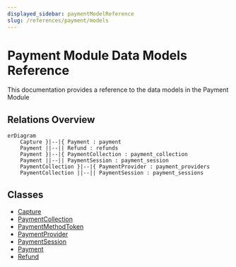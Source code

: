 ```yaml
---
displayed_sidebar: paymentModelReference
slug: /references/payment/models
---
```



# Payment Module Data Models Reference

This documentation provides a reference to the data models in the Payment Module

## Relations Overview

```mermaid
erDiagram
	Capture }|--|{ Payment : payment
	Payment ||--|| Refund : refunds
	Payment }|--|{ PaymentCollection : payment_collection
	Payment ||--|| PaymentSession : payment_session
	PaymentCollection }|--|{ PaymentProvider : payment_providers
	PaymentCollection ||--|| PaymentSession : payment_sessions

```

## Classes

- [Capture](../../payment_models/classes/payment_models.Capture/page.mdx)
- [PaymentCollection](../../payment_models/classes/payment_models.PaymentCollection/page.mdx)
- [PaymentMethodToken](../../payment_models/classes/payment_models.PaymentMethodToken/page.mdx)
- [PaymentProvider](../../payment_models/classes/payment_models.PaymentProvider/page.mdx)
- [PaymentSession](../../payment_models/classes/payment_models.PaymentSession/page.mdx)
- [Payment](../../payment_models/classes/payment_models.Payment/page.mdx)
- [Refund](../../payment_models/classes/payment_models.Refund/page.mdx)
